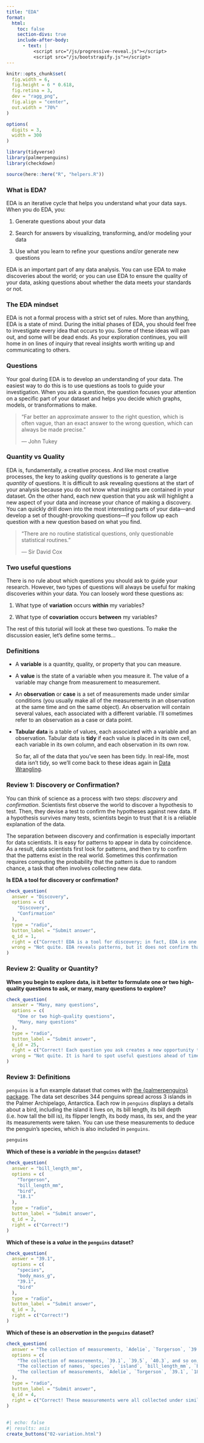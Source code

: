 ```yaml
---
title: "EDA"
format:
  html: 
    toc: false
    section-divs: true
    include-after-body: 
      - text: |
          <script src="/js/progressive-reveal.js"></script>
          <script src="/js/bootstrapify.js"></script>
---
```


```r
knitr::opts_chunk$set(
  fig.width = 6,
  fig.height = 6 * 0.618,
  fig.retina = 3,
  dev = "ragg_png",
  fig.align = "center",
  out.width = "70%"
)

options(
  digits = 3,
  width = 300
)

library(tidyverse)
library(palmerpenguins)
library(checkdown)

source(here::here("R", "helpers.R"))
```


### What is EDA? {.no-hide}

EDA is an iterative cycle that helps you understand what your data says. When you do EDA, you:

1. Generate questions about your data

1. Search for answers by visualizing, transforming, and/or modeling your data

1. Use what you learn to refine your questions and/or generate new questions

EDA is an important part of any data analysis. You can use EDA to make discoveries about the world; or you can use EDA to ensure the quality of your data, asking questions about whether the data meets your standards or not.

### The EDA mindset

EDA is not a formal process with a strict set of rules. More than anything, EDA is a state of mind. During the initial phases of EDA, you should feel free to investigate every idea that occurs to you. Some of these ideas will pan out, and some will be dead ends. As your exploration continues, you will home in on lines of inquiry that reveal insights worth writing up and communicating to others.

### Questions

Your goal during EDA is to develop an understanding of your data. The easiest way to do this is to use questions as tools to guide your investigation. When you ask a question, the question focuses your attention on a specific part of your dataset and helps you decide which graphs, models, or transformations to make.

> "Far better an approximate answer to the right question, which is often
> vague, than an exact answer to the wrong question, which can always be made
> precise." 
> 
> --- John Tukey

### Quantity vs Quality

EDA is, fundamentally, a creative process. And like most creative processes, the key to asking _quality_ questions is to generate a large _quantity_ of questions. It is difficult to ask revealing questions at the start of your analysis because you do not know what insights are contained in your dataset. On the other hand, each new question that you ask will highlight a new aspect of your data and increase your chance of making a discovery. You can quickly drill down into the most interesting parts of your data---and develop a set of thought-provoking questions---if you follow up each question with a new question based on what you find.

> "There are no routine statistical questions, only questionable statistical
> routines." 
> 
> --- Sir David Cox

### Two useful questions

There is no rule about which questions you should ask to guide your research. However, two types of questions will always be useful for making discoveries within your data. You can loosely word these questions as:

1. What type of **variation** occurs **within** my variables?

1. What type of **covariation** occurs **between** my variables?

The rest of this tutorial will look at these two questions. To make the discussion easier, let's define some terms...

### Definitions

* A __variable__ is a quantity, quality, or property that you can measure. 

* A __value__ is the state of a variable when you measure it. The value of a variable may change from measurement to measurement.
  
* An __observation__ or __case__ is a set of measurements made under similar conditions (you usually make all of the measurements in an observation at the same time and on the same object). An observation will contain several values, each associated with a different variable. I'll sometimes refer to an observation as a case or data point.

* __Tabular data__ is a table of values, each associated with a variable and an observation. Tabular data is __tidy__ if each value is placed in its own cell, each variable in its own column, and each observation in its own row. 
    
  So far, all of the data that you've seen has been tidy. In real-life, most data isn't tidy, so we'll come back to these ideas again in [Data Wrangling](/tidy-data/01-reshape-data/index.qmd).


### Review 1: Discovery or Confirmation?

You can think of science as a process with two steps: _discovery_ and _confirmation_. Scientists first observe the world to discover a hypothesis to test. Then, they devise a test to confirm the hypotheses against new data. If a hypothesis survives many tests, scientists begin to trust that it is a reliable explanation of the data.

The separation between discovery and confirmation is especially important for data scientists. It is easy for patterns to appear in data by coincidence. As a result, data scientists first look for patterns, and then try to confirm that the patterns exist in the real world. Sometimes this confirmation requires computing the probability that the pattern is due to random chance, a task that often involves collecting new data.

::: {.callout-note appearance="simple" icon=false .question}

**Is EDA a tool for discovery or confirmation?**

```r
check_question(
  answer = "Discovery", 
  options = c(
    "Discovery",
    "Confirmation"
  ), 
  type = "radio", 
  button_label = "Submit answer", 
  q_id = 1,
  right = c("Correct! EDA is a tool for discovery; in fact, EDA is one of the most fruitful tools for discovery in science. We'll focus on discovery throughout this primer, but remember that you should test any pattern that you discover before you rely on it."),
  wrong = "Not quite. EDA reveals patterns, but it does not confirm that those patterns exist beyond your data set."
)
```
:::


### Review 2: Quality or Quantity?

::: {.callout-note appearance="simple" icon=false .question}

**When you begin to explore data, is it better to formulate one or two high-quality questions to ask, or many, many questions to explore?**

```r
check_question(
  answer = "Many, many questions", 
  options = c(
    "One or two high-quality questions",
    "Many, many questions"
  ), 
  type = "radio", 
  button_label = "Submit answer", 
  q_id = 25,
  right = c("Correct! Each question you ask creates a new opportunity to discover something surprising. You can lead yourself to high-value questions by iterating on questions that reveal unexpected results."),
  wrong = "Not quite. It is hard to spot useful questions ahead of time because you don't know which discoveries are waiting in your data."
)
```
:::


### Review 3: Definitions

`penguins` is a fun example dataset that comes with [the {palmerpenguins} package](https://allisonhorst.github.io/palmerpenguins/). The data set describes 344 penguins spread across 3 islands in the Palmer Archipelago, Antarctica. Each row in `penguins` displays a details about a bird, including the island it lives on, its bill length, its bill depth (i.e. how tall the bill is), its flipper length, its body mass, its sex, and the year its measurements were taken. You can use these measurements to deduce the penguin's species, which is also included in `penguins`.

```r
penguins
```

::: {.callout-note appearance="simple" icon=false .question}

**Which of these is a *variable* in the `penguins` dataset?**

```r
check_question(
  answer = "bill_length_mm", 
  options = c(
    "Torgerson",
    "bill_length_mm",
    "bird",
    "18.1"
  ), 
  type = "radio", 
  button_label = "Submit answer", 
  q_id = 2,
  right = c("Correct!")
)
```

:::

::: {.callout-note appearance="simple" icon=false .question}
**Which of these is a *value* in the `penguins` dataset?**

```r
check_question(
  answer = "39.1", 
  options = c(
    "species",
    "body_mass_g",
    "39.1",
    "bird"
  ), 
  type = "radio", 
  button_label = "Submit answer", 
  q_id = 3,
  right = c("Correct!")
)
```

:::

::: {.callout-note appearance="simple" icon=false .question}
**Which of these is an *observation* in the `penguins` dataset?**

```r
check_question(
  answer = "The collection of measurements, `Adelie`, `Torgerson`, `39.1`, `18.7`, `181`, `3750`, `male`, and `2007`, which describe the first penguin in the dataset.", 
  options = c(
    "The collection of measurements, `39.1`, `39.5`, `40.3`, and so on, which are all of the values in the `bill_length_mm` column.",
    "The collection of names, `species`, `island`, `bill_length_mm`, `bill_depth_mm`, `flipper_length_mm`, `body_mass_g`, `sex`, and `year`.",
    "The collection of measurements, `Adelie`, `Torgerson`, `39.1`, `18.7`, `181`, `3750`, `male`, and `2007`, which describe the first penguin in the dataset."
  ), 
  type = "radio", 
  button_label = "Submit answer", 
  q_id = 4,
  right = c("Correct! These measurements were all collected under similar circumstances: on the same penguin, presumably at the same time. If a relationship exists between the variables that these values describe, we would expect the relationship to also exist between these values.")
)
```
:::


##

```r
#| echo: false
#| results: asis
create_buttons("02-variation.html")
```
